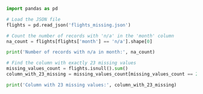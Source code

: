 ```python
import pandas as pd

# Load the JSON file
flights = pd.read_json('flights_missing.json')

# Count the number of records with 'n/a' in the 'month' column
na_count = flights[flights['month'] == 'n/a'].shape[0]

print('Number of records with n/a in month:', na_count)
```

```python
# Find the column with exactly 23 missing values
missing_values_count = flights.isnull().sum()
column_with_23_missing = missing_values_count[missing_values_count == 23].index.tolist()

print('Column with 23 missing values:', column_with_23_missing)
```